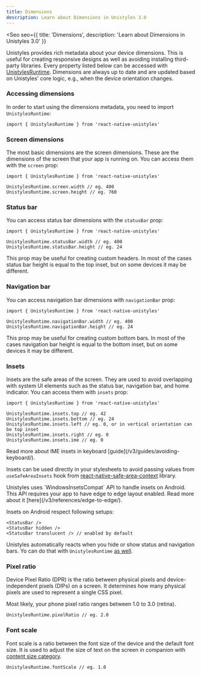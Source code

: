 ```yaml
---
title: Dimensions
description: Learn about Dimensions in Unistyles 3.0
---
```



<Seo
    seo={{
        title: 'Dimensions',
        description: 'Learn about Dimensions in Unistyles 3.0'
    }}
>


Unistyles provides rich metadata about your device dimensions. This is useful for creating responsive designs as well as avoiding installing third-party libraries.
Every property listed below can be accessed with [UnistylesRuntime](/v3/references/unistyles-runtime).
Dimensions are always up to date and are updated based on Unistyles' core logic, e.g., when the device orientation changes.

### Accessing dimensions

In order to start using the dimensions metadata, you need to import `UnistylesRuntime`:

```tsx /UnistylesRuntime/
import { UnistylesRuntime } from 'react-native-unistyles'
```

### Screen dimensions

The most basic dimensions are the screen dimensions. These are the dimensions of the screen that your app is running on.
You can access them with the `screen` prop:

```tsx /screen/
import { UnistylesRuntime } from 'react-native-unistyles'

UnistylesRuntime.screen.width // eg. 400
UnistylesRuntime.screen.height // eg. 760
```

### Status bar

You can access status bar dimensions with the `statusBar` prop:

```tsx /statusBar/
import { UnistylesRuntime } from 'react-native-unistyles'

UnistylesRuntime.statusBar.width // eg. 400
UnistylesRuntime.statusBar.height // eg. 24
```

This prop may be useful for creating custom headers. In most of the cases status bar height is equal to the top inset, but on some devices it may be different.

### Navigation bar

You can access navigation bar dimensions with `navigationBar` prop:

```tsx /navigationBar/
import { UnistylesRuntime } from 'react-native-unistyles'

UnistylesRuntime.navigationBar.width // eg. 400
UnistylesRuntime.navigationBar.height // eg. 24
```

This prop may be useful for creating custom bottom bars. In most of the cases navigation bar height is equal to the bottom inset, but on some devices it may be different.
### Insets

Insets are the safe areas of the screen. They are used to avoid overlapping with system UI elements such as the status bar, navigation bar, and home indicator.
You can access them with `insets` prop:

```tsx /insets/
import { UnistylesRuntime } from 'react-native-unistyles'

UnistylesRuntime.insets.top // eg. 42
UnistylesRuntime.insets.bottom // eg. 24
UnistylesRuntime.insets.left // eg. 0, or in vertical orientation can be top inset
UnistylesRuntime.insets.right // eg. 0
UnistylesRuntime.insets.ime // eg. 0
```

<Aside>
Read more about IME insets in keyboard [guide](/v3/guides/avoiding-keyboard/).
</Aside>

Insets can be used directly in your stylesheets to avoid passing values from `useSafeAreaInsets` hook from [react-native-safe-area-context](https://github.com/th3rdwave/react-native-safe-area-context?tab=readme-ov-file#usesafeareainsets) library.

<Aside>
Unistyles uses `WindowsInsetsCompat` API to handle insets on Android. This API requires your app to have edge to edge layout enabled.
Read more about it [here](/v3/references/edge-to-edge/).
</Aside>

Insets on Android respect following setups:

```tsx
<StatusBar />
<StatusBar hidden />
<StatusBar translucent /> // enabled by default
```

Unistyles automatically reacts when you hide or show status and navigation bars. Yo can do that with `UnistylesRuntime` [as well](/v3/references/unistyles-runtime/#setters).



### Pixel ratio

Device Pixel Ratio (DPR) is the ratio between physical pixels and device-independent pixels (DIPs) on a screen. It determines how many physical pixels are used to represent a single CSS pixel.

Most likely, your phone pixel ratio ranges between 1.0 to 3.0 (retina).

```tsx /pixelRatio/
UnistylesRuntime.pixelRatio // eg. 2.0
```

### Font scale

Font scale is a ratio between the font size of the device and the default font size. It is used to adjust the size of text on the screen in companion with [content size category](/v3/references/content-size-category/).

```tsx /fontScale/
UnistylesRuntime.fontScale // eg. 1.0
```

</Seo>
